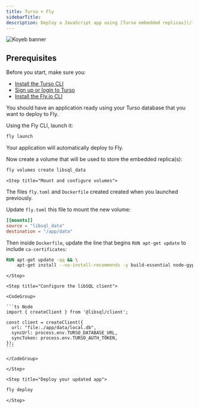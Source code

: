 ```yaml
---
title: Turso + Fly
sidebarTitle:
description: Deploy a JavaScript app using [Turso embedded replicas](/features/embedded-replicas) to [Fly.io](https://www.fly.io/).
---
```


![Koyeb banner](/images/platforms/fly-banner.png)

## Prerequisites

Before you start, make sure you:

- [Install the Turso CLI](/cli/installation)
- [Sign up or login to Turso](/cli/authentication#signup)
- [Install the Fly.io CLI](https://fly.io/docs/hands-on/install-flyctl/)

<Steps>

  <Step title="Locate your application">

You should have an application ready using your Turso database that you want to deploy to Fly.

  </Step>

  <Step title="Launch with Fly">

Using the Fly CLI, launch it:

```bash
fly launch
```

Your application will automatically deploy to Fly.

  </Step>

  <Step title="Create a shared volume">

Now create a volume that will be used to store the embedded replica(s):

```bash
fly volumes create libsql_data
```

  </Step>

    <Step title="Mount and configure volumes">

The files `fly.toml` and `Dockerfile` created created when you launched previously.

Update `fly.toml` this file to mount the new volume:

```toml
[[mounts]]
source = "libsql_data"
destination = "/app/data"
```

Then inside `Dockerfile`, update the line that begins `RUN apt-get update` to include `ca-certificates`:

```dockerfile
RUN apt-get update -qq && \
    apt-get install --no-install-recommends -y build-essential node-gyp pkg-config python-is-python3 ca-certificates
```

    </Step>

    <Step title="Configure the libSQL client">

    <CodeGroup>

    ```ts Node
    import { createClient } from '@libsql/client';

    const client = createClient({
      url: "file:./app/data/local.db",
      syncUrl: process.env.TURSO_DATABASE_URL,
      syncToken: process.env.TURSO_AUTH_TOKEN,
    });
    ```

    </CodeGroup>

    </Step>

    <Step title="Deploy your updated app">

```bash
fly deploy
```

    </Step>

</Steps>
